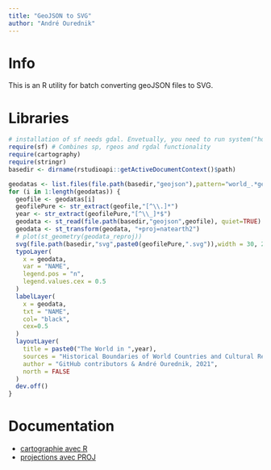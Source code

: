 ```yaml
---
title: "GeoJSON to SVG"
author: "André Ourednik"
---
```


# Info

This is an R utility for batch converting geoJSON files to SVG.

# Libraries

```r
# installation of sf needs gdal. Envetually, you need to run system("hombrew install gdal") before. 
require(sf) # Combines sp, rgeos and rgdal functionality
require(cartography)
require(stringr)
basedir <- dirname(rstudioapi::getActiveDocumentContext()$path)
```

```r
geodatas <- list.files(file.path(basedir,"geojson"),pattern="world_.*geojson")
for (i in 1:length(geodatas)) {
  geofile <- geodatas[i]
  geofilePure <- str_extract(geofile,"[^\\.]*")
  year <- str_extract(geofilePure,"[^\\_]*$")
  geodata <- st_read(file.path(basedir,"geojson",geofile), quiet=TRUE)
  geodata <- st_transform(geodata, "+proj=natearth2")
  # plot(st_geometry(geodata_reproj))
  svg(file.path(basedir,"svg",paste0(geofilePure,".svg")),width = 30, 20)
  typoLayer(
    x = geodata,
    var = "NAME",
    legend.pos = "n",
    legend.values.cex = 0.5
  )
  labelLayer(
    x = geodata, 
    txt = "NAME", 
    col= "black",
    cex=0.5
  )
  layoutLayer(
    title = paste0("The World in ",year), 
    sources = "Historical Boundaries of World Countries and Cultural Regions. https://github.com/aourednik/historical-basemaps", 
    author = "GitHub contributors & André Ourednik, 2021",
    north = FALSE
  )
  dev.off()
}
```


# Documentation

* [cartographie avec R](https://rcarto.github.io/carto_avec_r/)
* [projections avec PROJ](https://proj.org/operations/projections/)
